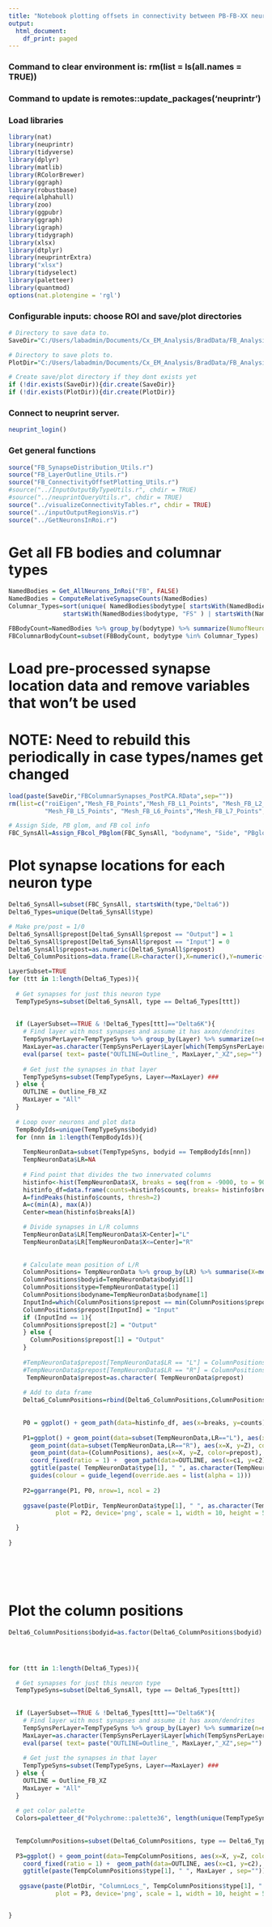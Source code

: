 ```yaml
---
title: "Notebook plotting offsets in connectivity between PB-FB-XX neurons and other columnar neurons"
output:
  html_document:
    df_print: paged
---
```



### Command to clear environment is: rm(list = ls(all.names = TRUE))
### Command to update is remotes::update_packages('neuprintr')
### Load libraries
```r
library(nat)
library(neuprintr)
library(tidyverse)
library(dplyr)
library(matlib)
library(RColorBrewer)
library(ggraph)
library(robustbase)
require(alphahull)
library(zoo)
library(ggpubr)
library(ggraph)
library(igraph)
library(tidygraph)
library(xlsx)
library(dtplyr)
library(neuprintrExtra)
library("xlsx")
library(tidyselect)
library(paletteer)
library(quantmod)
options(nat.plotengine = 'rgl')
```

### Configurable inputs: choose ROI and save/plot directories
```r

# Directory to save data to.
SaveDir="C:/Users/labadmin/Documents/Cx_EM_Analysis/BradData/FB_Analysis/"

# Directory to save plots to.
PlotDir="C:/Users/labadmin/Documents/Cx_EM_Analysis/BradData/FB_Analysis/Delta6_Columns/"

# Create save/plot directory if they dont exists yet
if (!dir.exists(SaveDir)){dir.create(SaveDir)}
if (!dir.exists(PlotDir)){dir.create(PlotDir)}


```

### Connect to neuprint server.
```r
neuprint_login()
```

### Get general functions
```r

source("FB_SynapseDistribution_Utils.r")
source("FB_LayerOutline_Utils.r")
source("FB_ConnectivityOffsetPlotting_Utils.r")
#source("../InputOutputByTypeUtils.r", chdir = TRUE)
#source("../neuprintQueryUtils.r", chdir = TRUE)
source("../visualizeConnectivityTables.r", chdir = TRUE)
source("../inputOutputRegionsVis.r")
source("../GetNeuronsInRoi.r")


```


# Get all FB bodies and columnar types
```r

NamedBodies = Get_AllNeurons_InRoi("FB", FALSE)
NamedBodies = ComputeRelativeSynapseCounts(NamedBodies)
Columnar_Types=sort(unique( NamedBodies$bodytype[ startsWith(NamedBodies$bodytype, "PF" ) | startsWith(NamedBodies$bodytype, "FR" ) | 
               startsWith(NamedBodies$bodytype, "FS" ) | startsWith(NamedBodies$bodytype, "FC" ) | startsWith(NamedBodies$bodytype, "Delta" )] ))

FBBodyCount=NamedBodies %>% group_by(bodytype) %>% summarize(NumofNeurons=n())
FBColumnarBodyCount=subset(FBBodyCount, bodytype %in% Columnar_Types)

```


# Load pre-processed synapse location data and remove variables that won't be used
# NOTE: Need to rebuild this periodically in case types/names get changed
```r

load(paste(SaveDir,"FBColumnarSynapses_PostPCA.RData",sep=""))
rm(list=c("roiEigen","Mesh_FB_Points","Mesh_FB_L1_Points", "Mesh_FB_L2_Points","Mesh_FB_L3_Points", "Mesh_FB_L4_Points",
          "Mesh_FB_L5_Points", "Mesh_FB_L6_Points","Mesh_FB_L7_Points", "Mesh_FB_L8_Points", "Mesh_FB_L9_Points","origin"))

# Assign Side, PB glom, and FB col info
FBC_SynsAll=Assign_FBcol_PBglom(FBC_SynsAll, "bodyname", "Side", "PBglom", "FBcol", "bodyid")


```



# Plot synapse locations for each neuron type
```r

Delta6_SynsAll=subset(FBC_SynsAll, startsWith(type,"Delta6"))
Delta6_Types=unique(Delta6_SynsAll$type)

# Make pre/post = 1/0
Delta6_SynsAll$prepost[Delta6_SynsAll$prepost == "Output"] = 1
Delta6_SynsAll$prepost[Delta6_SynsAll$prepost == "Input"] = 0
Delta6_SynsAll$prepost=as.numeric(Delta6_SynsAll$prepost)
Delta6_ColumnPositions=data.frame(LR=character(),X=numeric(),Y=numeric(), Z=numeric(), bodyid=character(), type=character(), bodyname=character(), prepost=numeric())

LayerSubset=TRUE
for (ttt in 1:length(Delta6_Types)){
  
  # Get synapses for just this neuron type
  TempTypeSyns=subset(Delta6_SynsAll, type == Delta6_Types[ttt])
  
  
  if (LayerSubset==TRUE & !Delta6_Types[ttt]=="Delta6K"){
    # Find layer with most synapses and assume it has axon/dendrites
    TempSynsPerLayer=TempTypeSyns %>% group_by(Layer) %>% summarize(n=n()) ###
    MaxLayer=as.character(TempSynsPerLayer$Layer[which(TempSynsPerLayer$n == max(TempSynsPerLayer$n))]) ###
    eval(parse( text= paste("OUTLINE=Outline_", MaxLayer,"_XZ",sep="") )) ###
    
    # Get just the synapses in that layer
    TempTypeSyns=subset(TempTypeSyns, Layer==MaxLayer) ###
  } else {
    OUTLINE = Outline_FB_XZ
    MaxLayer = "All"
  }
  
  # Loop over neurons and plot data
  TempBodyIds=unique(TempTypeSyns$bodyid)
  for (nnn in 1:length(TempBodyIds)){
    
    TempNeuronData=subset(TempTypeSyns, bodyid == TempBodyIds[nnn])
    TempNeuronData$LR=NA
    
    # Find point that divides the two innervated columns
    histinfo<-hist(TempNeuronData$X, breaks = seq(from = -9000, to = 9000, by = 1500), plot=FALSE)
    histinfo_df=data.frame(counts=histinfo$counts, breaks= histinfo$breaks[1:length(histinfo$breaks)-1] )
    A=findPeaks(histinfo$counts, thresh=2)
    A=c(min(A), max(A))
    Center=mean(histinfo$breaks[A])

    # Divide synapses in L/R columns
    TempNeuronData$LR[TempNeuronData$X>Center]="L"
    TempNeuronData$LR[TempNeuronData$X<=Center]="R"
    
    
    # Calculate mean position of L/R
    ColumnPositions= TempNeuronData %>% group_by(LR) %>% summarise(X=median(X),Y=median(Y), Z=median(Z), prepost=mean(prepost))
    ColumnPositions$bodyid=TempNeuronData$bodyid[1]
    ColumnPositions$type=TempNeuronData$type[1]
    ColumnPositions$bodyname=TempNeuronData$bodyname[1]
    InputInd=which(ColumnPositions$prepost == min(ColumnPositions$prepost))
    ColumnPositions$prepost[InputInd] = "Input"
    if (InputInd == 1){
    ColumnPositions$prepost[2] = "Output"
    } else {
      ColumnPositions$prepost[1] = "Output"
    }
    
    #TempNeuronData$prepost[TempNeuronData$LR == "L"] = ColumnPositions$prepost[ColumnPositions$LR == "L"]
    #TempNeuronData$prepost[TempNeuronData$LR == "R"] = ColumnPositions$prepost[ColumnPositions$LR == "R"]
     TempNeuronData$prepost=as.character( TempNeuronData$prepost)
    
    # Add to data frame
    Delta6_ColumnPositions=rbind(Delta6_ColumnPositions,ColumnPositions)
    
    
    P0 = ggplot() + geom_path(data=histinfo_df, aes(x=breaks, y=counts), size = 1) + ggtitle(paste("Center = ", as.character(Center),sep="")) +  theme_bw()
    
    P1=ggplot() + geom_point(data=subset(TempNeuronData,LR=="L"), aes(x=X, y=Z), colour="midnightblue" ,  size=1, alpha = 0.1) + 
      geom_point(data=subset(TempNeuronData,LR=="R"), aes(x=X, y=Z), colour="black" ,  size=1, alpha = 0.05) +
      geom_point(data=(ColumnPositions), aes(x=X, y=Z, color=prepost),  size=5, alpha = 1) +
      coord_fixed(ratio = 1) +  geom_path(data=OUTLINE, aes(x=c1, y=c2), size = 1) + 
      ggtitle(paste( TempNeuronData$type[1], " ", as.character(TempNeuronData$bodyid[1]), " ", MaxLayer, sep="" )) +  theme_bw() +
      guides(colour = guide_legend(override.aes = list(alpha = 1)))
    
    P2=ggarrange(P1, P0, nrow=1, ncol = 2)
    
    ggsave(paste(PlotDir, TempNeuronData$type[1], " ", as.character(TempNeuronData$bodyid[1]), " ", MaxLayer, ".png", sep=""),
             plot = P2, device='png', scale = 1, width = 10, height = 5, units ="in", dpi = 500, limitsize = TRUE)

  }
  
}







```




# Plot the column positions
```r

Delta6_ColumnPositions$bodyid=as.factor(Delta6_ColumnPositions$bodyid)




for (ttt in 1:length(Delta6_Types)){

  # Get synapses for just this neuron type
  TempTypeSyns=subset(Delta6_SynsAll, type == Delta6_Types[ttt])
  
  
  if (LayerSubset==TRUE & !Delta6_Types[ttt]=="Delta6K"){
    # Find layer with most synapses and assume it has axon/dendrites
    TempSynsPerLayer=TempTypeSyns %>% group_by(Layer) %>% summarize(n=n()) ###
    MaxLayer=as.character(TempSynsPerLayer$Layer[which(TempSynsPerLayer$n == max(TempSynsPerLayer$n))]) ###
    eval(parse( text= paste("OUTLINE=Outline_", MaxLayer,"_XZ",sep="") )) ###
    
    # Get just the synapses in that layer
    TempTypeSyns=subset(TempTypeSyns, Layer==MaxLayer) ###
  } else {
    OUTLINE = Outline_FB_XZ
    MaxLayer = "All"
  }
  
  # get color palette
  Colors=paletteer_d("Polychrome::palette36", length(unique(TempTypeSyns$bodyid)))
  
  
  TempColumnPositions=subset(Delta6_ColumnPositions, type == Delta6_Types[ttt] )
  
  P3=ggplot() + geom_point(data=TempColumnPositions, aes(x=X, y=Z, colour=bodyid, shape=prepost),  size=2, alpha = 1) + 
    coord_fixed(ratio = 1) +  geom_path(data=OUTLINE, aes(x=c1, y=c2), size = 1) + 
    ggtitle(paste(TempColumnPositions$type[1], " ", MaxLayer , sep=""))  +  theme_bw() + scale_color_manual(values=Colors)
  
   ggsave(paste(PlotDir, "ColumnLocs_", TempColumnPositions$type[1], ".png", sep=""),
             plot = P3, device='png', scale = 1, width = 10, height = 5, units ="in", dpi = 500, limitsize = TRUE)


}

```











